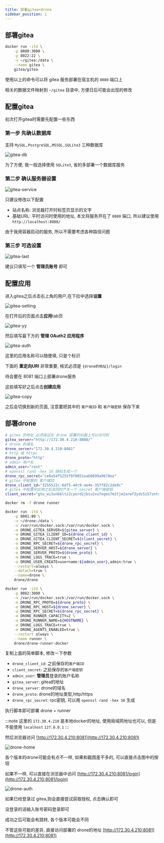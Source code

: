 ```yaml
---
title: 部署gitea+drone
sidebar_position: 1
---
```


## 部署gitea

```bash
docker run -itd \
    -p 8080:3000 \
    -p 8022:22 \
    -v ~/gitea:/data \
    --name gitea \
    gitea/gitea
```
使用以上的命令可以将 gitea 服务部署在宿主机的 `8080` 端口上

相关的数据文件映射到 `~/gitea` 目录中, 方便日后可能会出现的修改

## 配置gitea

初次打开gitea时需要先配置一些东西

### 第一步 先确认数据库

支持 `MySQL,PostgreSQL,MSSQL,SQLite3` 三种数据库

![gitea-db](/img/gitea/gitea-db.png)

为了方便, 我一般选择使用 `SQLite3`, 省的多部署一个数据库服务

### 第二步 确认服务器设置

![gitea-service](/img/gitea/gitea-service.png)

只建议修改以下配置

* 站点名称: 浏览器打开时标签页显示的文字
* 基础URL: 平时访问时使用的地址, 本文将服务开在了 `8080` 端口, 所以建议使用 `http://localhost:8080/`

由于我用容器启动的服务, 所以不需要考虑各种路径问题

### 第三步 可选设置

![gitea-last](/img/gitea/gitea-last.png)

建议只填写一个 **管理员账号** 即可

## 配置应用

进入gitea之后点击右上角的用户,在下拉中选择**设置**

![gitea-setting](/img/gitea/gitea-setting.png)

在打开后的页面点击**应用**tab页

![gitea-yy](/img/gitea/gitea-yy.png)

然后填写最下方的 **管理 OAuth2 应用程序**

![gitea-auth](/img/gitea/gitea-auth.png)

这里的应用名称可以随便填, 只是个标识

下面的 **重定向URI** 非常重要, 格式必须是 `{drone的地址}/login`

待会要在 8081 端口上部署drone服务

这些填写好之后点击**创建应用**

![gitea-copy](/img/gitea/gitea-copy.png)

之后会切换到新的页面, 注意要把其中的 `客户端ID` 和 `客户端密钥` 保存下来

## 部署drone

```bash
# gitea 的地址 必须保证在 drone 部署的机器上可以访问到
gitea_server="http://172.30.4.210:8080/"
# drone 的域名
drone_server="172.30.4.210:8081"
# http 或 https
drone_proto="http"
# admin 用户名
admin_user="root"
# openssl rand -hex 16 随机生成一个
drone_rpc_secret="ce6a54f5255f0f0851eab0899a9678ee"
# gitea 中配置的 客户端ID
drone_client_id="3255522c-6d75-44c9-ae4e-357f82c2de9c"
# gitea 中配置完应用之后会同时产生一个 secret 客户端密钥
client_secret="gto_wi3unbbltz2cyerd2jbiu2xu7ogeo7m2tjm2arwf2ydz5i57znta"

docker rm -f drone runner

docker run -itd \
    -p 8081:80 \
    -v ~/drone:/data \
    -v /var/run/docker.sock:/var/run/docker.sock \
    -e DRONE_GITEA_SERVER=${gitea_server} \
    -e DRONE_GITEA_CLIENT_ID=${drone_client_id} \
    -e DRONE_GITEA_CLIENT_SECRET=${client_secret} \
    -e DRONE_RPC_SECRET=${drone_rpc_secret} \
    -e DRONE_SERVER_HOST=${drone_server} \
    -e DRONE_SERVER_PROTO=${drone_proto} \
    -e DRONE_LOGS_TRACE=true \
    -e DRONE_USER_CREATE=username:${admin_user},admin:true \
    --restart=always \
    --detach=true \
    --name=drone \
    drone/drone

docker run -itd \
    -p 8082:3000 \
    -v /var/run/docker.sock:/var/run/docker.sock \
    -e DRONE_RPC_PROTO=${drone_proto} \
    -e DRONE_RPC_HOST=${drone_server} \
    -e DRONE_RPC_SECRET=${drone_rpc_secret} \
    -e DRONE_RUNNER_CAPACITY=2 \
    -e DRONE_RUNNER_NAME=${HOSTNAME} \
    -e DRONE_LOGS_TRACE=true \
    -e DRONE_AGENTS_ENABLED=true \
    --restart always \
    --name runner \
    drone/drone-runner-docker
```

复制上面的简单脚本, 修改一下参数

* `drone_client_id`: 之前保存的`客户端ID`
* `client_secret`: 之前保存的`客户端密钥`
* `admin_user`: **管理员**登录的账户名称
* `gitea_server`: gitea的地址
* `drone_server`: drone的域名
* `drone_proto`: drone的地址类型,http/https
* `drone_rpc_secret`: rpc密钥, 可以用 `openssl rand -hex 16` 生成

执行脚本即可部署 drone + runner

:::note
这里的 `172.30.4.210` 是本地docker的地址, 使用局域网地址也可以, 但是不能使用 `localhost` `127.0.0.1`
:::

然后浏览器访问 [http://172.30.4.210:8081](http://172.30.4.210:8081)

![drone-home](/img/gitea/drone-home.png)

各个版本的drone可能会有点不一样, 如果和截图差不多的, 可以直接点击图中的按钮

如果不一样, 可以直接在浏览器中访问 [http://172.30.4.210:8081/login](http://172.30.4.210:8081/login)

![drone-auth](/img/gitea/drone-auth.png)

如果已经登录过 gitea,则会直接尝试获取授权, 点击确认即可

没登录的话输入账号密码登录即可

成功之后可能会有跳转, 各个版本可能会不同

不管这些可能的差异, 直接访问部署的 drone的地址 [http://172.30.4.210:8081](http://172.30.4.210:8081)

